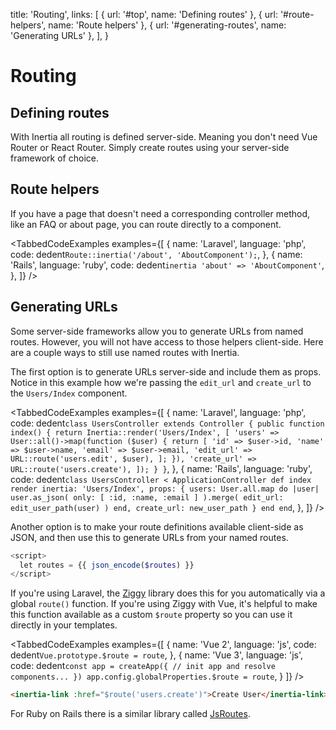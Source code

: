 
  title: 'Routing',
  links: [
    { url: '#top', name: 'Defining routes' },
    { url: '#route-helpers', name: 'Route helpers' },
    { url: '#generating-routes', name: 'Generating URLs' },
  ],
}

# Routing

## Defining routes

With Inertia all routing is defined server-side. Meaning you don't need Vue Router or React Router. Simply create routes using your server-side framework of choice.

## Route helpers

If you have a page that doesn't need a corresponding controller method, like an FAQ or about page, you can route directly to a component.

<TabbedCodeExamples
  examples={[
    {
      name: 'Laravel',
      language: 'php',
      code: dedent`
        Route::inertia('/about', 'AboutComponent');
      `,
    },
    {
      name: 'Rails',
      language: 'ruby',
      code: dedent`
        inertia 'about' => 'AboutComponent'
      `,
    },
  ]}
/>

## Generating URLs

Some server-side frameworks allow you to generate URLs from named routes. However, you will not have access to those helpers client-side. Here are a couple ways to still use named routes with Inertia.

The first option is to generate URLs server-side and include them as props. Notice in this example how we're passing the `edit_url` and `create_url` to the `Users/Index` component.

<TabbedCodeExamples
  examples={[
    {
      name: 'Laravel',
      language: 'php',
      code: dedent`
        class UsersController extends Controller
        {
            public function index()
            {
                return Inertia::render('Users/Index', [
                    'users' => User::all()->map(function ($user) {
                        return [
                            'id' => $user->id,
                            'name' => $user->name,
                            'email' => $user->email,
                            'edit_url' => URL::route('users.edit', $user),
                        ];
                    }),
                    'create_url' => URL::route('users.create'),
                ]);
            }
        }
      `,
    },
    {
      name: 'Rails',
      language: 'ruby',
      code: dedent`
        class UsersController < ApplicationController
          def index
            render inertia: 'Users/Index', props: {
              users: User.all.map do |user|
                user.as_json(
                  only: [ :id, :name, :email ]
                ).merge(
                  edit_url: edit_user_path(user)
                )
              end,
              create_url: new_user_path
            }
          end
        end
      `,
    },
  ]}
/>

Another option is to make your route definitions available client-side as JSON, and then use this to generate URLs from your named routes.

```php
<script>
  let routes = {{ json_encode($routes) }}
</script>
```

If you're using Laravel, the <a href="https://github.com/tightenco/ziggy">Ziggy</a> library does this for you automatically via a global `route()` function. If you're using Ziggy with Vue, it's helpful to make this function available as a custom `$route` property so you can use it directly in your templates.

<TabbedCodeExamples
  examples={[
    {
      name: 'Vue 2',
      language: 'js',
      code: dedent`
        Vue.prototype.$route = route
      `,
    },
    {
      name: 'Vue 3',
      language: 'js',
      code: dedent`
        const app = createApp({
          // init app and resolve components...
        })
        app.config.globalProperties.$route = route
      `,
    }
  ]}
/>

```html
<inertia-link :href="$route('users.create')">Create User</inertia-link>
```

For Ruby on Rails there is a similar library called <a href="https://github.com/railsware/js-routes">JsRoutes</a>.
